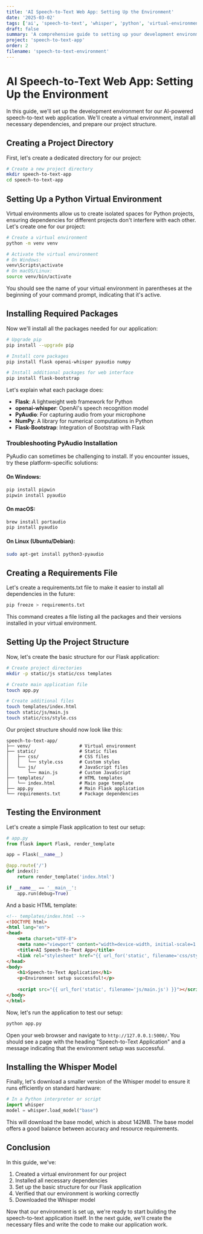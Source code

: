 ```yaml
---
title: 'AI Speech-to-Text Web App: Setting Up the Environment'
date: '2025-03-02'
tags: ['ai', 'speech-to-text', 'whisper', 'python', 'virtual-environment']
draft: false
summary: 'A comprehensive guide to setting up your development environment and installing required packages for the speech-to-text application'
project: 'speech-to-text-app'
order: 2
filename: 'speech-to-text-environment'
---
```


# AI Speech-to-Text Web App: Setting Up the Environment

In this guide, we'll set up the development environment for our AI-powered speech-to-text web application. We'll create a virtual environment, install all necessary dependencies, and prepare our project structure.

## Creating a Project Directory

First, let's create a dedicated directory for our project:

```bash
# Create a new project directory
mkdir speech-to-text-app
cd speech-to-text-app
```

## Setting Up a Python Virtual Environment

Virtual environments allow us to create isolated spaces for Python projects, ensuring dependencies for different projects don't interfere with each other. Let's create one for our project:

```bash
# Create a virtual environment
python -m venv venv

# Activate the virtual environment
# On Windows:
venv\Scripts\activate
# On macOS/Linux:
source venv/bin/activate
```

You should see the name of your virtual environment in parentheses at the beginning of your command prompt, indicating that it's active.

## Installing Required Packages

Now we'll install all the packages needed for our application:

```bash
# Upgrade pip
pip install --upgrade pip

# Install core packages
pip install flask openai-whisper pyaudio numpy

# Install additional packages for web interface
pip install flask-bootstrap
```

Let's explain what each package does:

- **Flask**: A lightweight web framework for Python
- **openai-whisper**: OpenAI's speech recognition model
- **PyAudio**: For capturing audio from your microphone
- **NumPy**: A library for numerical computations in Python
- **Flask-Bootstrap**: Integration of Bootstrap with Flask

### Troubleshooting PyAudio Installation

PyAudio can sometimes be challenging to install. If you encounter issues, try these platform-specific solutions:

#### On Windows:
```bash
pip install pipwin
pipwin install pyaudio
```

#### On macOS:
```bash
brew install portaudio
pip install pyaudio
```

#### On Linux (Ubuntu/Debian):
```bash
sudo apt-get install python3-pyaudio
```

## Creating a Requirements File

Let's create a requirements.txt file to make it easier to install all dependencies in the future:

```bash
pip freeze > requirements.txt
```

This command creates a file listing all the packages and their versions installed in your virtual environment.

## Setting Up the Project Structure

Now, let's create the basic structure for our Flask application:

```bash
# Create project directories
mkdir -p static/js static/css templates

# Create main application file
touch app.py

# Create additional files
touch templates/index.html
touch static/js/main.js
touch static/css/style.css
```

Our project structure should now look like this:

```
speech-to-text-app/
├── venv/                  # Virtual environment
├── static/                # Static files
│   ├── css/               # CSS files
│   │   └── style.css      # Custom styles
│   └── js/                # JavaScript files
│       └── main.js        # Custom JavaScript
├── templates/             # HTML templates
│   └── index.html         # Main page template
├── app.py                 # Main Flask application
└── requirements.txt       # Package dependencies
```

## Testing the Environment

Let's create a simple Flask application to test our setup:

```python
# app.py
from flask import Flask, render_template

app = Flask(__name__)

@app.route('/')
def index():
    return render_template('index.html')

if __name__ == '__main__':
    app.run(debug=True)
```

And a basic HTML template:

```html
<!-- templates/index.html -->
<!DOCTYPE html>
<html lang="en">
<head>
    <meta charset="UTF-8">
    <meta name="viewport" content="width=device-width, initial-scale=1.0">
    <title>AI Speech-to-Text App</title>
    <link rel="stylesheet" href="{{ url_for('static', filename='css/style.css') }}">
</head>
<body>
    <h1>Speech-to-Text Application</h1>
    <p>Environment setup successful!</p>
    
    <script src="{{ url_for('static', filename='js/main.js') }}"></script>
</body>
</html>
```

Now, let's run the application to test our setup:

```bash
python app.py
```

Open your web browser and navigate to `http://127.0.0.1:5000/`. You should see a page with the heading "Speech-to-Text Application" and a message indicating that the environment setup was successful.

## Installing the Whisper Model

Finally, let's download a smaller version of the Whisper model to ensure it runs efficiently on standard hardware:

```python
# In a Python interpreter or script
import whisper
model = whisper.load_model("base")
```

This will download the base model, which is about 142MB. The base model offers a good balance between accuracy and resource requirements.

## Conclusion

In this guide, we've:
1. Created a virtual environment for our project
2. Installed all necessary dependencies
3. Set up the basic structure for our Flask application
4. Verified that our environment is working correctly
5. Downloaded the Whisper model

Now that our environment is set up, we're ready to start building the speech-to-text application itself. In the next guide, we'll create the necessary files and write the code to make our application work.
